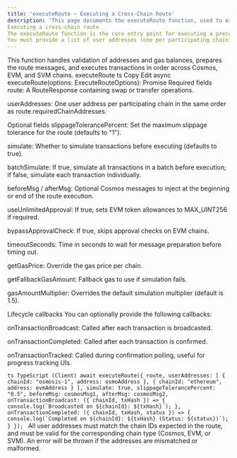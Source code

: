 ```yaml
---
title: 'executeRoute – Executing a Cross-Chain Route'
description: 'This page documents the executeRoute function, used to execute a token transfer or swap across chains using a precomputed route.'
Executing a cross-chain route
The executeRoute function is the core entry point for executing a precomputed route, including optional support for simulating transactions, injecting custom Cosmos messages, and tracking transaction status.
You must provide a list of user addresses (one per participating chain), along with the route object returned from a prior route computation (e.g. from getRoute or getMsgsV2).
---
```




<Info> This function handles validation of addresses and gas balances, prepares the route messages, and executes transactions in order across Cosmos, EVM, and SVM chains. </Info>
executeRoute
ts
Copy
Edit
async executeRoute(options: ExecuteRouteOptions): Promise<void>
Required fields
route: A RouteResponse containing swap or transfer operations.

userAddresses: One user address per participating chain in the same order as route.requiredChainAddresses.

Optional fields
slippageTolerancePercent: Set the maximum slippage tolerance for the route (defaults to "1").

simulate: Whether to simulate transactions before executing (defaults to true).

batchSimulate: If true, simulate all transactions in a batch before execution; if false, simulate each transaction individually.

beforeMsg / afterMsg: Optional Cosmos messages to inject at the beginning or end of the route execution.

useUnlimitedApproval: If true, sets EVM token allowances to MAX_UINT256 if required.

bypassApprovalCheck: If true, skips approval checks on EVM chains.

timeoutSeconds: Time in seconds to wait for message preparation before timing out.

getGasPrice: Override the gas price per chain.

getFallbackGasAmount: Fallback gas to use if simulation fails.

gasAmountMultiplier: Overrides the default simulation multiplier (default is 1.5).

Lifecycle callbacks
You can optionally provide the following callbacks:

onTransactionBroadcast: Called after each transaction is broadcasted.

onTransactionCompleted: Called after each transaction is confirmed.

onTransactionTracked: Called during confirmation polling, useful for progress tracking UIs.

<CodeGroup> ```ts TypeScript (Client) await executeRoute({ route, userAddresses: [ { chainId: "osmosis-1", address: osmoAddress }, { chainId: "ethereum", address: evmAddress } ], simulate: true, slippageTolerancePercent: "0.5", beforeMsg: cosmosMsg1, afterMsg: cosmosMsg2, onTransactionBroadcast: ({ chainId, txHash }) => { console.log(`Broadcasted on ${chainId}: ${txHash}`); }, onTransactionCompleted: ({ chainId, txHash, status }) => { console.log(`Completed on ${chainId}: ${txHash} (Status: ${status})`); } }); ``` </CodeGroup> <Warning> All user addresses must match the chain IDs expected in the route, and must be valid for the corresponding chain type (Cosmos, EVM, or SVM). An error will be thrown if the addresses are mismatched or malformed. </Warning>
